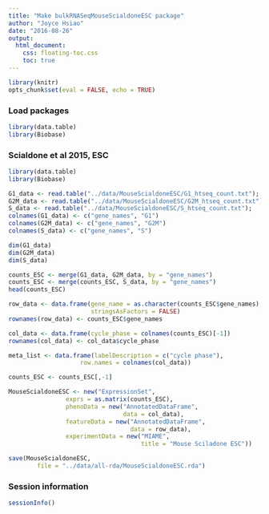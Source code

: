 ```yaml
---
title: "Make bulkRNASeqMouseScialdoneESC package"
author: "Joyce Hsiao"
date: "2016-08-26"
output:
  html_document:
    css: floating-toc.css
    toc: true
---
```



```r
library(knitr)
opts_chunk$set(eval = FALSE, echo = TRUE)
```


### Load packages

```r
library(data.table)
library(Biobase)
```



### Scialdone et al 2015, ESC


```r
library(data.table)
library(Biobase)

G1_data <- read.table("../data/MouseScialdoneESC/G1_htseq_count.txt");
G2M_data <- read.table("../data/MouseScialdoneESC/G2M_htseq_count.txt");
S_data <- read.table("../data/MouseScialdoneESC/S_htseq_count.txt");
colnames(G1_data) <- c("gene_names", "G1")
colnames(G2M_data) <- c("gene_names", "G2M")
colnames(S_data) <- c("gene_names", "S")

dim(G1_data)
dim(G2M_data)
dim(S_data)

counts_ESC <- merge(G1_data, G2M_data, by = "gene_names")
counts_ESC <- merge(counts_ESC, S_data, by = "gene_names")
head(counts_ESC)

row_data <- data.frame(gene_name = as.character(counts_ESC$gene_names),
                       stringsAsFactors = FALSE)
rownames(row_data) <- counts_ESC$gene_names

col_data <- data.frame(cycle_phase = colnames(counts_ESC)[-1])
rownames(col_data) <- col_data$cycle_phase

meta_list <- data.frame(labelDescription = c("cycle phase"),
                    row.names = colnames(col_data))

counts_ESC <- counts_ESC[,-1]

MouseScialdoneESC <- new("ExpressionSet",
                exprs = as.matrix(counts_ESC),
                phenoData = new("AnnotatedDataFrame",
                                data = col_data),
                featureData = new("AnnotatedDataFrame",
                                  data = row_data),
                experimentData = new("MIAME",
                                     title = "Mouse Sciladone ESC"))

save(MouseScialdoneESC,
        file = "../data/all-rda/MouseScialdoneESC.rda")
```




### Session information

```r
sessionInfo()
```


